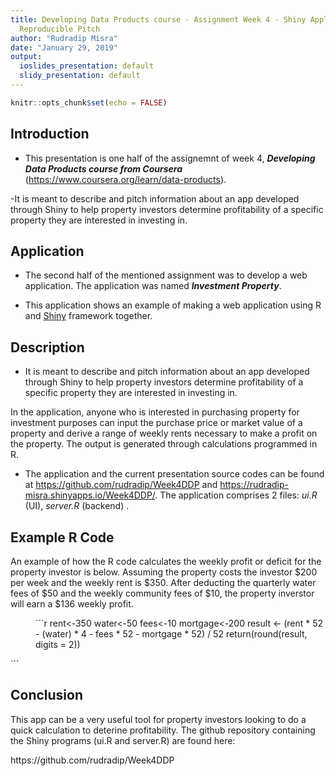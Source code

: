```yaml
---
title: Developing Data Products course - Assignment Week 4 - Shiny Application and
  Reproducible Pitch
author: "Rudradip Misra"
date: "January 29, 2019"
output:
  ioslides_presentation: default
  slidy_presentation: default
---
```


```r
knitr::opts_chunk$set(echo = FALSE)
```

## Introduction

 - This presentation is one half of the assignemnt of week 4, ***Developing Data Products course from Coursera*** (<https://www.coursera.org/learn/data-products>). 
 
 -It is meant to describe and pitch information about an app developed through Shiny to help property investors determine profitability of a specific property they are interested in investing in. 

 

## Application

 - The second half of the mentioned assignment was to develop a web application. The application was named ***Investment Property***. 
 

 - This application shows an example of making a web application using R and [Shiny](https://shiny.rstudio.com) framework together.
 
## Description
 
 - It is meant to describe and pitch information about an app developed through Shiny to help property investors determine profitability of a specific property they are interested in investing in.
 
 In the application, anyone who is interested in purchasing property for investment purposes can input the purchase price or market value of a property and derive a range of weekly rents necessary to make a profit on the property. The output is generated through calculations programmed in R.
 
 - The application and the current presentation source codes can be found at <https://github.com/rudradip/Week4DDP> and <https://rudradip-misra.shinyapps.io/Week4DDP/>. The application comprises 2 files: *ui.R* (UI), *server.R* (backend) . 
 
## Example R Code


An example of how the R code calculates the weekly profit or deficit for the property investor is below. Assuming the property costs the investor $200 per week and the weekly rent is $350. After deducting the quarterly water fees of $50 and the weekly community fees of $10, the property inverstor will earn a $136 weekly profit.

: 
```r

rent<-350
water<-50
fees<-10
mortgage<-200
  result <- (rent * 52 - (water) * 4 - fees * 52 - mortgage * 52) / 52
  return(round(result, digits = 2))

```

## Conclusion


This app can be a very useful tool for property investors looking to do a quick calculation to deterine profitability. The github repository containing the Shiny programs (ui.R and server.R) are found here:

https://github.com/rudradip/Week4DDP
